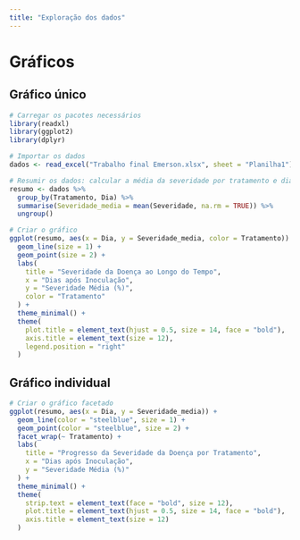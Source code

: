```yaml
---
title: "Exploração dos dados"
---
```


# Gráficos

## Gráfico único

```r
# Carregar os pacotes necessários
library(readxl)
library(ggplot2)
library(dplyr)

# Importar os dados
dados <- read_excel("Trabalho final Emerson.xlsx", sheet = "Planilha1")

# Resumir os dados: calcular a média da severidade por tratamento e dia
resumo <- dados %>%
  group_by(Tratamento, Dia) %>%
  summarise(Severidade_media = mean(Severidade, na.rm = TRUE)) %>%
  ungroup()

# Criar o gráfico
ggplot(resumo, aes(x = Dia, y = Severidade_media, color = Tratamento)) +
  geom_line(size = 1) +
  geom_point(size = 2) +
  labs(
    title = "Severidade da Doença ao Longo do Tempo",
    x = "Dias após Inoculação",
    y = "Severidade Média (%)",
    color = "Tratamento"
  ) +
  theme_minimal() +
  theme(
    plot.title = element_text(hjust = 0.5, size = 14, face = "bold"),
    axis.title = element_text(size = 12),
    legend.position = "right"
  )

```

## Gráfico individual

```r

# Criar o gráfico facetado
ggplot(resumo, aes(x = Dia, y = Severidade_media)) +
  geom_line(color = "steelblue", size = 1) +
  geom_point(color = "steelblue", size = 2) +
  facet_wrap(~ Tratamento) +
  labs(
    title = "Progresso da Severidade da Doença por Tratamento",
    x = "Dias após Inoculação",
    y = "Severidade Média (%)"
  ) +
  theme_minimal() +
  theme(
    strip.text = element_text(face = "bold", size = 12),
    plot.title = element_text(hjust = 0.5, size = 14, face = "bold"),
    axis.title = element_text(size = 12)
  )

```
